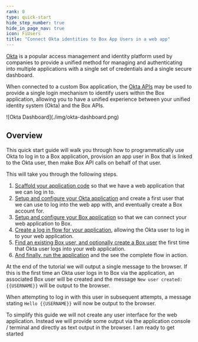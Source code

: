 ```yaml
---
rank: 0
type: quick-start
hide_step_number: true
hide_in_page_nav: true
icon: FiUsers
title: "Connect Okta identities to Box App Users in a web app"
---
```

[Okta][okta] is a popular access management and identity platform used by
companies to provide a unified method for managing and authenticating into
multiple applications with a single set of credentials and a single secure
dashboard.

When connected to a custom Box application, the [Okta APIs][okta-dev] may be
used to provide a single login mechanism to identify users within the Box
application, allowing you to have a unified experience between your unified
identity system (Okta) and the Box APIs.

<ImageFrame noborder center shadow>
  ![Okta Dashboard](./img/okta-dashboard.png)
</ImageFrame>

## Overview

This quick start guide will walk you through how to programmatically use Okta to
log in to a Box application, provision an app user in Box that is linked to
the Okta user, then make Box API calls on behalf of that user.

This will take you through the following steps.

1. [Scaffold your application code][step1] so that we have a web application that we can log in to.
2. [Setup and configure your Okta application][step2] and create a first user that we can use to log into the web app with, and eventually create a Box account for.
3. [Setup and configure your Box application][step3] so that we can connect your web application to Box.
4. [Create a log in flow for your application][step4], allowing the Okta user to log in to your web application.
5. [Find an existing Box user, and optionally create a Box user][step5] the first time that Okta user logs into your web application.
6. [And finally, run the application][step6] and the see the complete flow in action.

At the end of the tutorial we will output a single message to the browser. If
this is the first time an Okta user logs in to Box via the application, an
associated Box user will be created and the message
`New user created: {{USERNAME}}` will be output to the browser.

When attempting to log in with this user in subsequent attempts, a message
stating `Hello {{USERNAME}}` will now be output to the browser.

<Message warning>
  To simplify this guide we will not create any user interface for the web
  application. Instead we will provide some output via the application console /
  terminal and directly as text output in the browser.
</Message>

<Next>
  I am ready to get started
</Next>

[okta]: https://www.okta.com/
[okta-dev]: https://developer.okta.com/
[step1]: g://sso-identities-and-app-users/connect-okta-to-app-users/scaffold-application-code
[step2]: g://sso-identities-and-app-users/connect-okta-to-app-users/configure-okta
[step3]: g://sso-identities-and-app-users/connect-okta-to-app-users/configure-box
[step4]: g://sso-identities-and-app-users/connect-okta-to-app-users/logging-into-app
[step5]: g://sso-identities-and-app-users/connect-okta-to-app-users/find-or-create-box-users
[step6]: g://sso-identities-and-app-users/connect-okta-to-app-users/run-the-app
